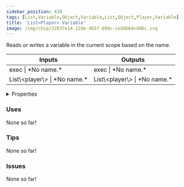 ```yaml
---
sidebar_position: 439
tags: [List,Variable,Object,Variable,List,Object,Player,Variable]
title: 'List<Player> Variable'
image: /img/chip/32837e14-12de-465f-89dc-ceddb64cdd6c.svg
---
```


Reads or writes a variable in the current scope based on the name.



<IChip uuid="32837e14-12de-465f-89dc-ceddb64cdd6c"/>

<table><thead><tr><th>Inputs</th><th>Outputs</th></tr></thead><tbody><tr><td>exec | *No name.*</td><td>exec | *No name.*</td></tr><tr><td>List\&lt;player\&gt; | *No name.*</td><td>List\&lt;player\&gt; | *No name.*</td></tr></tbody></table>

<details>
  <summary>Properties</summary>
  <div>
    <div>
    <table>
      <tbody>
        <tr>
          <td>Is beta required?</td>
          <td>No</td>
        </tr>
        <tr>
          <td>Is chip a trolling risk?</td>
          <td>No</td>
        </tr>
        <tr>
          <td>Is chip a role assignment risk?</td>
          <td>No</td>
        </tr>
        <tr>
          <td>Chip UUID</td>
          <td>32837e14-12de-465f-89dc-ceddb64cdd6c</td>
        </tr>
        <tr>
          <td>Room availability</td>
          <td>Available everywhere</td>
        </tr>
      </tbody>
    </table>
    </div>
  </div>
</details>

### Uses

None so far!

### Tips

None so far!

### Issues

None so far!